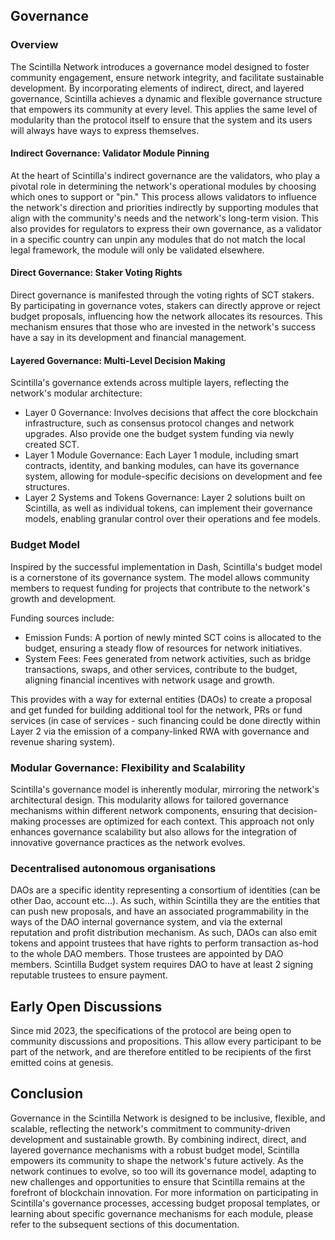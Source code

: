 ## Governance

### Overview
The Scintilla Network introduces a governance model designed to foster community engagement, ensure network integrity, and facilitate sustainable development.
By incorporating elements of indirect, direct, and layered governance, Scintilla achieves a dynamic and flexible governance structure that empowers its community at every level.
This applies the same level of modularity than the protocol itself to ensure that the system and its users will always have ways to express themselves.

#### **Indirect Governance**: Validator Module Pinning
At the heart of Scintilla's indirect governance are the validators, who play a pivotal role in determining the network's operational modules by choosing which ones to support or "pin." This process allows validators to influence the network's direction and priorities indirectly by supporting modules that align with the community's needs and the network's long-term vision.
This also provides for regulators to express their own governance, as a validator in a specific country can unpin any modules that do not match the local legal framework, the module will only be validated elsewhere.

#### **Direct Governance**: Staker Voting Rights
Direct governance is manifested through the voting rights of SCT stakers.
By participating in governance votes, stakers can directly approve or reject budget proposals, influencing how the network allocates its resources.
This mechanism ensures that those who are invested in the network's success have a say in its development and financial management.

#### **Layered Governance**: Multi-Level Decision Making
Scintilla's governance extends across multiple layers, reflecting the network's modular architecture:
* Layer 0 Governance: Involves decisions that affect the core blockchain infrastructure, such as consensus protocol changes and network upgrades. Also provide one the budget system funding via newly created SCT.
* Layer 1 Module Governance: Each Layer 1 module, including smart contracts, identity, and banking modules, can have its governance system, allowing for module-specific decisions on development and fee structures.
* Layer 2 Systems and Tokens Governance: Layer 2 solutions built on Scintilla, as well as individual tokens, can implement their governance models, enabling granular control over their operations and fee models.

### **Budget Model**
Inspired by the successful implementation in Dash, Scintilla's budget model is a cornerstone of its governance system. The model allows community members to request funding for projects that contribute to the network's growth and development.

Funding sources include:
* Emission Funds: A portion of newly minted SCT coins is allocated to the budget, ensuring a steady flow of resources for network initiatives.
* System Fees: Fees generated from network activities, such as bridge transactions, swaps, and other services, contribute to the budget, aligning financial incentives with network usage and growth.

This provides with a way for external entities (DAOs) to create a proposal and get funded for building additional tool for the network, PRs or fund services (in case of services - such financing could be done directly within Layer 2 via the emission of a company-linked RWA with governance and revenue sharing system).

### **Modular Governance**: Flexibility and Scalability
Scintilla's governance model is inherently modular, mirroring the network's architectural design. This modularity allows for tailored governance mechanisms within different network components, ensuring that decision-making processes are optimized for each context. This approach not only enhances governance scalability but also allows for the integration of innovative governance practices as the network evolves.

### Decentralised autonomous organisations

DAOs are a specific identity representing a consortium of identities (can be other Dao, account etc…).
As such, within Scintilla they are the entities that can push new proposals, and have an associated programmability in the ways of the DAO internal governance system, and via the external reputation and profit distribution mechanism.
As such, DAOs can also emit tokens and appoint trustees that have rights to perform transaction as-hod to the whole DAO members.
Those trustees are appointed by DAO members.
Scintilla Budget system requires DAO to have at least 2 signing reputable trustees to ensure payment.

## Early Open Discussions

Since mid 2023, the specifications of the protocol are being open to community discussions and propositions.
This allow every participant to be part of the network, and are therefore entitled to be recipients of the first emitted coins at genesis.

## Conclusion
Governance in the Scintilla Network is designed to be inclusive, flexible, and scalable, reflecting the network's commitment to community-driven development and sustainable growth.
By combining indirect, direct, and layered governance mechanisms with a robust budget model, Scintilla empowers its community to shape the network's future actively. As the network continues to evolve, so too will its governance model, adapting to new challenges and opportunities to ensure that Scintilla remains at the forefront of blockchain innovation.
For more information on participating in Scintilla's governance processes, accessing budget proposal templates, or learning about specific governance mechanisms for each module, please refer to the subsequent sections of this documentation.
